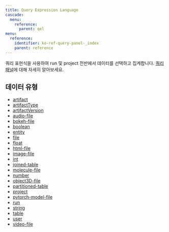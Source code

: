 ```yaml
---
title: Query Expression Language
cascade:
  menu:
    reference:
      parent: qel
menu:
  reference:
    identifier: ko-ref-query-panel-_index
    parent: reference
---
```


쿼리 표현식을 사용하여 run 및 project 전반에서 데이터를 선택하고 집계합니다.
[쿼리 패널](/ko/guides/models/app/features/panels/query-panels/)에 대해 자세히 알아보세요.

## 데이터 유형

* [artifact](./artifact)
* [artifactType](./artifact-type)
* [artifactVersion](./artifact-version)
* [audio-file](./audio-file)
* [bokeh-file](./bokeh-file)
* [boolean](./boolean)
* [entity](./entity)
* [file](./file)
* [float](./float)
* [html-file](./html-file)
* [image-file](./image-file)
* [int](./int)
* [joined-table](./joined-table)
* [molecule-file](./molecule-file)
* [number](./number)
* [object3D-file](./object-3-d-file)
* [partitioned-table](./partitioned-table)
* [project](./project)
* [pytorch-model-file](./pytorch-model-file)
* [run](./run)
* [string](./string)
* [table](./table)
* [user](./user)
* [video-file](./video-file)
